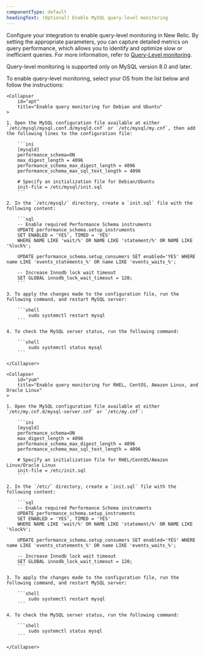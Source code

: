 ```yaml
---
componentType: default
headingText: (Optional) Enable MySQL query-level monitoring
---
```


Configure your integration to enable query-level monitoring in New Relic. By setting the appropriate parameters, you can capture detailed metrics on query performance, which allows you to identify and optimize slow or inefficient queries. For more information, refer to [Query-Level monitoring](/docs/infrastructure/infrastructure-data/query-level-monitoring).


<Callout variant="important">
Query-level monitoring is supported only on MySQL version 8.0 and later.
</Callout>


To enable query-level monitoring, select your OS from the list below and follow the instructions:

<CollapserGroup>

    <Collapser
        id="apt"
        title="Enable query monitoring for Debian and Ubuntu"
    >

    1. Open the MySQL configuration file available at either `/etc/mysql/mysql.conf.d/mysqld.cnf` or `/etc/mysql/my.cnf`, then add the following lines to the configuration file:

        ```ini
        [mysqld]
        performance_schema=ON
        max_digest_length = 4096
        performance_schema_max_digest_length = 4096
        performance_schema_max_sql_text_length = 4096

        # Specify an initialization file for Debian/Ubuntu
        init-file = /etc/mysql/init.sql
        ```
    
    2. In the `/etc/mysql/` directory, create a `init.sql` file with the following content:

        ```sql
        -- Enable required Performance Schema instruments
        UPDATE performance_schema.setup_instruments
        SET ENABLED = 'YES', TIMED = 'YES'
        WHERE NAME LIKE 'wait/%' OR NAME LIKE 'statement/%' OR NAME LIKE '%lock%';

        UPDATE performance_schema.setup_consumers SET enabled='YES' WHERE name LIKE 'events_statements_%' OR name LIKE 'events_waits_%';

        -- Increase Innodb lock wait timeout
        SET GLOBAL innodb_lock_wait_timeout = 120;
        ```

    3. To apply the changes made to the configuration file, run the following command, and restart MySQL server:

        ```shell
            sudo systemctl restart mysql
        ```

    4. To check the MySQL server status, run the following command:

        ```shell
            sudo systemctl status mysql
        ```

    </Collapser>

    <Collapser
        id="yum"
        title="Enable query monitoring for RHEL, CentOS, Amazon Linux, and Oracle Linux"
    >

    1. Open the MySQL configuration file available at either `/etc/my.cnf.d/mysql-server.cnf` or `/etc/my.cnf`:

        ```ini
        [mysqld]
        performance_schema=ON
        max_digest_length = 4096
        performance_schema_max_digest_length = 4096
        performance_schema_max_sql_text_length = 4096

        # Specify an initialization file for RHEL/CentOS/Amazon Linux/Oracle Linux 
        init-file = /etc/init.sql
        ```

    2. In the `/etc/` directory, create a `init.sql` file with the following content: 

        ```sql
        -- Enable required Performance Schema instruments
        UPDATE performance_schema.setup_instruments
        SET ENABLED = 'YES', TIMED = 'YES'
        WHERE NAME LIKE 'wait/%' OR NAME LIKE 'statement/%' OR NAME LIKE '%lock%';

        UPDATE performance_schema.setup_consumers SET enabled='YES' WHERE name LIKE 'events_statements_%' OR name LIKE 'events_waits_%';

        -- Increase Innodb lock wait timeout
        SET GLOBAL innodb_lock_wait_timeout = 120;
        ```
    
    3. To apply the changes made to the configuration file, run the following command, and restart MySQL server:

        ```shell
            sudo systemctl restart mysql
        ```

    4. To check the MySQL server status, run the following command:

        ```shell
            sudo systemctl status mysql
        ```

    </Collapser>

</CollapserGroup>

